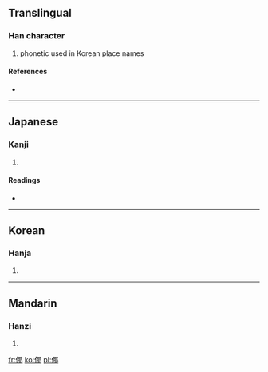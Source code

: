 ==Translingual==

===Han character===
{{Han char|rn=9|rad=人|as=08|sn=10|four=|canj=人尸十中 (OSJL)}}

# phonetic used in Korean place names

====References====
* {{Han ref|kx=0112.071|hdz=10171.030|uh=503B|ud=20539}}

----

==Japanese==

===Kanji===
{{ja-kanji|grade=|rs=人08}}

# {{defn|Japanese|sort=人08}}

====Readings====
* {{ja-readings|on=[[や]] (ya)|kun=[[や]] (ya)}}

----

==Korean==

===Hanja===
{{ko-hanja|hangeul=야|rv=ya|mr=ya}}

# {{defn|Korean|sort=人08}}

----

==Mandarin==

===Hanzi===
{{cmn-hanzi|pin=[[yē]] ([[ye1]])|wg=yeh<sup>1</sup>}}

# {{defn|Mandarin|sort=人08}}

[[fr:倻]]
[[ko:倻]]
[[pl:倻]]